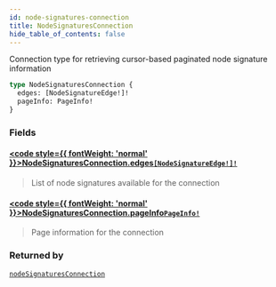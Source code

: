 ```yaml
---
id: node-signatures-connection
title: NodeSignaturesConnection
hide_table_of_contents: false
---
```








Connection type for retrieving cursor-based paginated node signature information

```graphql
type NodeSignaturesConnection {
  edges: [NodeSignatureEdge!]!
  pageInfo: PageInfo!
}
```


### Fields

#### [<code style={{ fontWeight: 'normal' }}>NodeSignaturesConnection.<b>edges</b></code>](#)<Bullet />[`[NodeSignatureEdge!]!`](/mainnet/api/graphql/objects/node-signature-edge) <Badge class="secondary" text="non-null"/> <Badge class="secondary" text="object"/>
> List of node signatures available for the connection
> 

#### [<code style={{ fontWeight: 'normal' }}>NodeSignaturesConnection.<b>pageInfo</b></code>](#)<Bullet />[`PageInfo!`](/mainnet/api/graphql/objects/page-info) <Badge class="secondary" text="non-null"/> <Badge class="secondary" text="object"/>
> Page information for the connection
> 



### Returned by

[`nodeSignaturesConnection`](/mainnet/api/graphql/queries/node-signatures-connection)  <Badge class="secondary" text="query"/>



